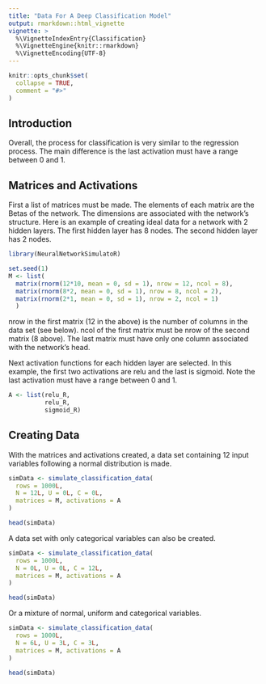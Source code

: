 ```yaml
---
title: "Data For A Deep Classification Model"
output: rmarkdown::html_vignette
vignette: >
  %\VignetteIndexEntry{Classification}
  %\VignetteEngine{knitr::rmarkdown}
  %\VignetteEncoding{UTF-8}
---
```


```r
knitr::opts_chunk$set(
  collapse = TRUE,
  comment = "#>"
)
```

## Introduction

Overall, the process for classification is very similar to the regression process. The main difference is the last activation must have a range between 0 and 1.

## Matrices and Activations

First a list of matrices must be made. The elements of each matrix are the Betas of the network. The dimensions are associated with the network's structure. Here is an example of creating ideal data for a network with 2 hidden layers. The first hidden layer has 8 nodes. The second hidden layer has 2 nodes.

```r
library(NeuralNetworkSimulatoR)

set.seed(1)
M <- list(
  matrix(rnorm(12*10, mean = 0, sd = 1), nrow = 12, ncol = 8),
  matrix(rnorm(8*2, mean = 0, sd = 1), nrow = 8, ncol = 2),
  matrix(rnorm(2*1, mean = 0, sd = 1), nrow = 2, ncol = 1)
  )
```

nrow in the first matrix (12 in the above) is the number of columns in the data set (see below). ncol of the first matrix must be nrow of the second matrix (8 above). The last matrix must have only one column associated with the network's head.

Next activation functions for each hidden layer are selected. In this example, the first two activations are relu and the last is sigmoid. Note the last activation must have a range between 0 and 1.
```r
A <- list(relu_R, 
          relu_R,
          sigmoid_R)
```

## Creating Data
With the matrices and activations created, a data set containing 12 input variables following a normal distribution is made.

```r
simData <- simulate_classification_data(
  rows = 1000L,
  N = 12L, U = 0L, C = 0L,
  matrices = M, activations = A
)

head(simData)
```

A data set with only categorical variables can also be created.
```r
simData <- simulate_classification_data(
  rows = 1000L,
  N = 0L, U = 0L, C = 12L,
  matrices = M, activations = A
)

head(simData)
```

Or a mixture of normal, uniform and categorical variables.
```r
simData <- simulate_classification_data(
  rows = 1000L,
  N = 6L, U = 3L, C = 3L,
  matrices = M, activations = A
)

head(simData)
```
